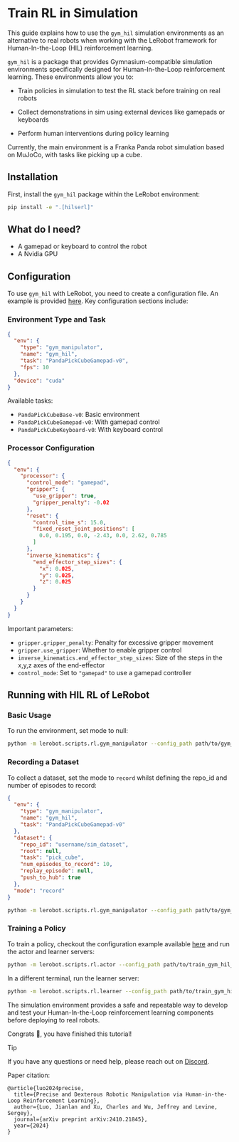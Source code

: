 # Train RL in Simulation

This guide explains how to use the `gym_hil` simulation environments as an alternative to real robots when working with the LeRobot framework for Human-In-the-Loop (HIL) reinforcement learning.

`gym_hil` is a package that provides Gymnasium-compatible simulation environments specifically designed for Human-In-the-Loop reinforcement learning. These environments allow you to:

- Train policies in simulation to test the RL stack before training on real robots

- Collect demonstrations in sim using external devices like gamepads or keyboards
- Perform human interventions during policy learning

Currently, the main environment is a Franka Panda robot simulation based on MuJoCo, with tasks like picking up a cube.

## Installation

First, install the `gym_hil` package within the LeRobot environment:

```bash
pip install -e ".[hilserl]"
```

## What do I need?

- A gamepad or keyboard to control the robot
- A Nvidia GPU

## Configuration

To use `gym_hil` with LeRobot, you need to create a configuration file. An example is provided [here](https://huggingface.co/datasets/lerobot/config_examples/resolve/main/rl/gym_hil/env_config.json). Key configuration sections include:

### Environment Type and Task

```json
{
  "env": {
    "type": "gym_manipulator",
    "name": "gym_hil",
    "task": "PandaPickCubeGamepad-v0",
    "fps": 10
  },
  "device": "cuda"
}
```

Available tasks:

- `PandaPickCubeBase-v0`: Basic environment
- `PandaPickCubeGamepad-v0`: With gamepad control
- `PandaPickCubeKeyboard-v0`: With keyboard control

### Processor Configuration

```json
{
  "env": {
    "processor": {
      "control_mode": "gamepad",
      "gripper": {
        "use_gripper": true,
        "gripper_penalty": -0.02
      },
      "reset": {
        "control_time_s": 15.0,
        "fixed_reset_joint_positions": [
          0.0, 0.195, 0.0, -2.43, 0.0, 2.62, 0.785
        ]
      },
      "inverse_kinematics": {
        "end_effector_step_sizes": {
          "x": 0.025,
          "y": 0.025,
          "z": 0.025
        }
      }
    }
  }
}
```

Important parameters:

- `gripper.gripper_penalty`: Penalty for excessive gripper movement
- `gripper.use_gripper`: Whether to enable gripper control
- `inverse_kinematics.end_effector_step_sizes`: Size of the steps in the x,y,z axes of the end-effector
- `control_mode`: Set to `"gamepad"` to use a gamepad controller

## Running with HIL RL of LeRobot

### Basic Usage

To run the environment, set mode to null:

```bash
python -m lerobot.scripts.rl.gym_manipulator --config_path path/to/gym_hil_env.json
```

### Recording a Dataset

To collect a dataset, set the mode to `record` whilst defining the repo_id and number of episodes to record:

```json
{
  "env": {
    "type": "gym_manipulator",
    "name": "gym_hil",
    "task": "PandaPickCubeGamepad-v0"
  },
  "dataset": {
    "repo_id": "username/sim_dataset",
    "root": null,
    "task": "pick_cube",
    "num_episodes_to_record": 10,
    "replay_episode": null,
    "push_to_hub": true
  },
  "mode": "record"
}
```

```bash
python -m lerobot.scripts.rl.gym_manipulator --config_path path/to/gym_hil_env.json
```

### Training a Policy

To train a policy, checkout the configuration example available [here](https://huggingface.co/datasets/lerobot/config_examples/resolve/main/rl/gym_hil/train_config.json) and run the actor and learner servers:

```bash
python -m lerobot.scripts.rl.actor --config_path path/to/train_gym_hil_env.json
```

In a different terminal, run the learner server:

```bash
python -m lerobot.scripts.rl.learner --config_path path/to/train_gym_hil_env.json
```

The simulation environment provides a safe and repeatable way to develop and test your Human-In-the-Loop reinforcement learning components before deploying to real robots.

Congrats 🎉, you have finished this tutorial!

> [!TIP]
> If you have any questions or need help, please reach out on [Discord](https://discord.com/invite/s3KuuzsPFb).

Paper citation:

```
@article{luo2024precise,
  title={Precise and Dexterous Robotic Manipulation via Human-in-the-Loop Reinforcement Learning},
  author={Luo, Jianlan and Xu, Charles and Wu, Jeffrey and Levine, Sergey},
  journal={arXiv preprint arXiv:2410.21845},
  year={2024}
}
```
